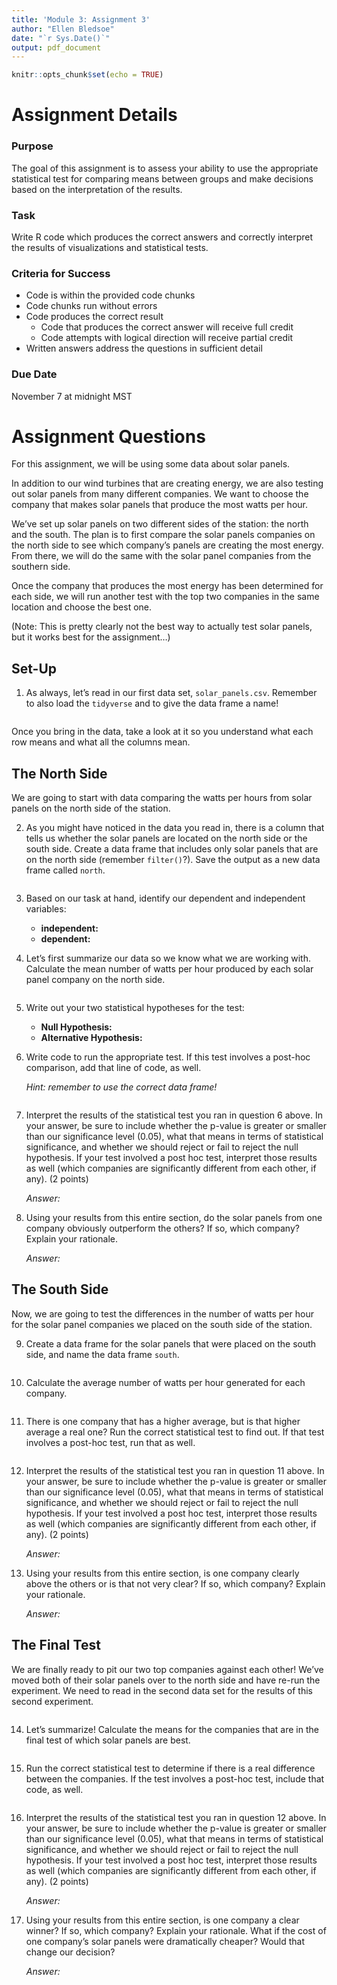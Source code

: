 ```yaml
---
title: 'Module 3: Assignment 3'
author: "Ellen Bledsoe"
date: "`r Sys.Date()`"
output: pdf_document
---
```


```r
knitr::opts_chunk$set(echo = TRUE)
```

# Assignment Details

### Purpose

The goal of this assignment is to assess your ability to use the appropriate statistical test for comparing means between groups and make decisions based on the interpretation of the results.

### Task

Write R code which produces the correct answers and correctly interpret the results of visualizations and statistical tests.

### Criteria for Success

-   Code is within the provided code chunks
-   Code chunks run without errors
-   Code produces the correct result
    -   Code that produces the correct answer will receive full credit
    -   Code attempts with logical direction will receive partial credit
-   Written answers address the questions in sufficient detail

### Due Date

November 7 at midnight MST

# Assignment Questions

For this assignment, we will be using some data about solar panels.

In addition to our wind turbines that are creating energy, we are also testing out solar panels from many different companies. We want to choose the company that makes solar panels that produce the most watts per hour.

We've set up solar panels on two different sides of the station: the north and the south. The plan is to first compare the solar panels companies on the north side to see which company's panels are creating the most energy. From there, we will do the same with the solar panel companies from the southern side.

Once the company that produces the most energy has been determined for each side, we will run another test with the top two companies in the same location and choose the best one.

(Note: This is pretty clearly not the best way to actually test solar panels, but it works best for the assignment...)

## Set-Up

1.  As always, let's read in our first data set, `solar_panels.csv`. Remember to also load the `tidyverse` and to give the data frame a name!

    ```r

    ```

Once you bring in the data, take a look at it so you understand what each row means and what all the columns mean.

## The North Side

We are going to start with data comparing the watts per hours from solar panels on the north side of the station.

2.  As you might have noticed in the data you read in, there is a column that tells us whether the solar panels are located on the north side or the south side. Create a data frame that includes only solar panels that are on the north side (remember `filter()`?). Save the output as a new data frame called `north`.

    ```r

    ```

3.  Based on our task at hand, identify our dependent and independent variables:

    -   **independent:** 
    -   **dependent:** 

4.  Let's first summarize our data so we know what we are working with. Calculate the mean number of watts per hour produced by each solar panel company on the north side.

    ```r

    ```

5.  Write out your two statistical hypotheses for the test:

    -   **Null Hypothesis:** 
    -   **Alternative Hypothesis:** 

6.  Write code to run the appropriate test. If this test involves a post-hoc comparison, add that line of code, as well.

    *Hint: remember to use the correct data frame!*

    ```r

    ```

7.  Interpret the results of the statistical test you ran in question 6 above. In your answer, be sure to include whether the p-value is greater or smaller than our significance level (0.05), what that means in terms of statistical significance, and whether we should reject or fail to reject the null hypothesis. If your test involved a post hoc test, interpret those results as well (which companies are significantly different from each other, if any). (2 points)

    *Answer:* 

8.  Using your results from this entire section, do the solar panels from one company obviously outperform the others? If so, which company? Explain your rationale.

    *Answer:* 

## The South Side

Now, we are going to test the differences in the number of watts per hour for the solar panel companies we placed on the south side of the station.

9.  Create a data frame for the solar panels that were placed on the south side, and name the data frame `south`.

    ```r

    ```

10. Calculate the average number of watts per hour generated for each company.

    ```r

    ```

11. There is one company that has a higher average, but is that higher average a real one? Run the correct statistical test to find out. If that test involves a post-hoc test, run that as well.

    ```r

    ```

12. Interpret the results of the statistical test you ran in question 11 above. In your answer, be sure to include whether the p-value is greater or smaller than our significance level (0.05), what that means in terms of statistical significance, and whether we should reject or fail to reject the null hypothesis. If your test involved a post hoc test, interpret those results as well (which companies are significantly different from each other, if any). (2 points)

    *Answer:* 

13. Using your results from this entire section, is one company clearly above the others or is that not very clear? If so, which company? Explain your rationale.

    *Answer:* 

## The Final Test

We are finally ready to pit our two top companies against each other! We've moved both of their solar panels over to the north side and have re-run the experiment. We need to read in the second data set for the results of this second experiment.

```r

```

14. Let's summarize! Calculate the means for the companies that are in the final test of which solar panels are best.

    ```r

    ```

15. Run the correct statistical test to determine if there is a real difference between the companies. If the test involves a post-hoc test, include that code, as well.

    ```r

    ```

16. Interpret the results of the statistical test you ran in question 12 above. In your answer, be sure to include whether the p-value is greater or smaller than our significance level (0.05), what that means in terms of statistical significance, and whether we should reject or fail to reject the null hypothesis. If your test involved a post hoc test, interpret those results as well (which companies are significantly different from each other, if any). (2 points)

    *Answer:* 

17. Using your results from this entire section, is one company a clear winner? If so, which company? Explain your rationale. What if the cost of one company's solar panels were dramatically cheaper? Would that change our decision?

    *Answer:*
